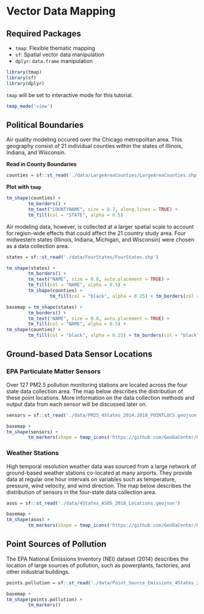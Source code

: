 # Vector Data Mapping

## Required Packages
* `tmap`: Flexible thematic mapping 
* `sf`: Spatial vector data manipulation 
* `dplyr`: `data.frame` manipulation

```r
library(tmap)
library(sf)
library(dplyr)
```

`tmap` will be set to interactive mode for this tutorial.
```r
tmap_mode('view')
```


## Political Boundaries
Air quality modeling occured over the Chicago metropolitan area. This geography consist of 21 individual counties within the states of Illinois, Indiana, and Wisconsin. 

**Read in County Boundaries**
```r
counties = sf::st_read('./data/LargeAreaCounties/LargeAreaCounties.shp')
```

**Plot with `tmap`**
```r
tm_shape(counties) +
        tm_borders() +
        tm_text("COUNTYNAME", size = 0.7, along.lines = TRUE) +
        tm_fill(col = "STATE", alpha = 0.5)
```

Air modeling data, however, is collected at a larger spatial scale to account for region-wide effects that could affect the 21 country study area. Four midwestern states (Illinois, Indiana, Michigan, and Wisconsin) were chosen as a data collection area.

```r
states = sf::st_read('./data/FourStates/FourStates.shp')
```

```r
tm_shape(states) +
        tm_borders() +
        tm_text("NAME", size = 0.8, auto.placement = TRUE) +
        tm_fill(col = "NAME", alpha = 0.5) +
        tm_shape(counties) +
                tm_fill(col = "black", alpha = 0.25) + tm_borders(col = "black", alpha = 0.25)
```

```r
basemap = tm_shape(states) +
        tm_borders() +
        tm_text("NAME", size = 0.8, auto.placement = TRUE) +
        tm_fill(col = "NAME", alpha = 0.5) +
tm_shape(counties) +
        tm_fill(col = "black", alpha = 0.25) + tm_borders(col = "black", alpha = 0.25)
```


## Ground-based Data Sensor Locations

### EPA Particulate Matter Sensors
Over 127 PM2.5 pollution monitoring stations are located across the four state data collection area. The map below describes the distribution of these point locations. More information on the data collection methods and output data from each sensor will be discussed later on.

```r
sensors = sf::st_read('./data/PM25_4States_2014.2018_POINTLOCS.geojson') %>% dplyr::mutate(rec_duration = as.numeric(lastRec - firstRec))
```

```r
basemap +
tm_shape(sensors) +
        tm_markers(shape = tmap_icons('https://github.com/GeoDaCenter/OpenAirQ-toolkit/blob/master/data/assets/EPA_logo.png?raw=true'))
```

### Weather Stations
High temporal resolution weather data was sourced from a large network of ground-based weather stations co-located at many airports. They provide data at regular one hour intervals on variables such as temperature, pressure, wind velocity, and wind direction. The map below describes the distribution of sensors in the four-state data collection area.

```r
asos = sf::st_read('./data/4States_ASOS_2018_Locations.geojson')
```

```r
basemap +
tm_shape(asos) +
        tm_markers(shape = tmap_icons('https://github.com/GeoDaCenter/OpenAirQ-toolkit/blob/master/data/assets/airport_icon.png?raw=true'))
```

## Point Sources of Pollution
The EPA National Emissions Inventory (NEI) dataset (2014) describes the location of large sources of pollution, such as powerplants, factories, and other industrial buildings.

```r
points.pollution = sf::st_read('./data/Point_Source_Emissions_4States_2014.geojson')
```

```r
basemap +
tm_shape(points.pollution) +
        tm_markers()
```

